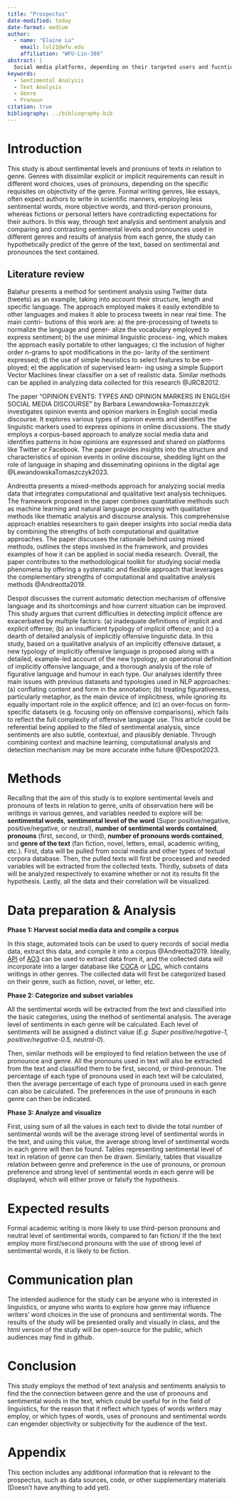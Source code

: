 ```yaml
---
title: "Prospectus"
date-modified: today
date-format: medium
author:
  - name: "Elaine Lu"
    email: lul21@wfu.edu
    affiliation: "WFU-Lin-380"
abstract: |
  Social media platforms, depending on their targeted users and fucntions, now have develop various genres for different types of posts, such as instagram posts, discussion posts on Quora, or short fictions fans posted to share and interact with each other in AO3. Some genres are similar to traditional writing genres, while some others do not. To maintain consistency in text analysis, online fictions, including fan fictions, will be employed to compare and contrast with traditional novels, fictions, and academic writing. This study aims to spot the differences in the expression/use of sentimental words and first/second/third-pronouns in various genres. Through making comparison and concluding on the analysis results, the correlation among genre, setimental levels of the text, uses of pronouns can be found. 
keywords:
  - Sentimental Analysis
  - Text Analysis
  - Genre
  - Pronoun
citation: true
bibliography: ../bibliography.bib
---
```


# Introduction

This study is about sentimental levels and pronouns of texts in relation to genre. Genres with dissimilar explicit or implicit requirements can result in different word choices, uses of pronouns, depending on the specific requisites on objectivity of the genre. Formal writing genres, like essays, often expect authors to write in scientific manners, employing less sentimental words, more objective words, and third-person pronouns, whereas fictions or personal letters have contradicting expectations for their authors. In this way, through text analysis and sentiment analysis and comparing and contrasting sentimental levels and pronounces used in different genres and results of analysis from each genre, the study can hypothetically predict of the genre of the text, based on sentimental and pronounces the text contained. 

## Literature review

Balahur presents a method for sentiment analysis using Twitter data (tweets) as an example, taking into account their structure, length and specific language. The approach employed makes it easily extendible to other languages and makes it able to process tweets in near real time. The main contri- butions of this work are: a) the pre-processing of tweets to normalize the language and gener- alize the vocabulary employed to express sentiment; b) the use minimal linguistic process- ing, which makes the approach easily portable to other languages; c) the inclusion of higher order n-grams to spot modifications in the po- larity of the sentiment expressed; d) the use of simple heuristics to select features to be em- ployed; e) the application of supervised learn- ing using a simple Support Vector Machines linear classifier on a set of realistic data. Similar methods can be applied in analyzing data collected for this research @JRC82012.

The paper "OPINION EVENTS: TYPES AND OPINION MARKERS IN ENGLISH SOCIAL MEDIA DISCOURSE" by Barbara Lewandowska-Tomaszczyk investigates opinion events and opinion markers in English social media discourse. It explores various types of opinion events and identifies the linguistic markers used to express opinions in online discussions. The study employs a corpus-based approach to analyze social media data and identifies patterns in how opinions are expressed and shared on platforms like Twitter or Facebook. The paper provides insights into the structure and characteristics of opinion events in online discourse, shedding light on the role of language in shaping and disseminating opinions in the digital age @LewandowskaTomaszczyk2023.

Andreotta presents a mixed-methods approach for analyzing social media data that integrates computational and qualitative text analysis techniques. The framework proposed in the paper combines quantitative methods such as machine learning and natural language processing with qualitative methods like thematic analysis and discourse analysis. This comprehensive approach enables researchers to gain deeper insights into social media data by combining the strengths of both computational and qualitative approaches. The paper discusses the rationale behind using mixed methods, outlines the steps involved in the framework, and provides examples of how it can be applied in social media research. Overall, the paper contributes to the methodological toolkit for studying social media phenomena by offering a systematic and flexible approach that leverages the complementary strengths of computational and qualitative analysis methods @Andreotta2019. 

Despot discusses the current automatic detection mechanism of offensive language and its shortcomings and how current situation can be improved. This study argues that current difficulties in detecting implicit offence are exacerbated by multiple factors: (a) inadequate definitions of implicit and explicit offense; (b) an insufficient typology of implicit offence; and (c) a dearth of detailed analysis of implicitly offensive linguistic data. In this study, based on a qualitative analysis of an implicitly offensive dataset, a new typology of implicitly offensive language is proposed along with a detailed, example-led account of the new typology, an operational definition of implicitly offensive language, and a thorough analysis of the role of figurative language and humour in each type. Our analyses identify three main issues with previous datasets and typologies used in NLP approaches: (a) conflating content and form in the annotation; (b) treating figurativeness, particularly metaphor, as the main device of implicitness, while ignoring its equally important role in the explicit offence; and (c) an over-focus on form-specific datasets (e.g. focusing only on offensive comparisons), which fails to reflect the full complexity of offensive language use. This article could be referential being applied to the filed of sentimental analysis, since sentiments are also subtle, contextual, and plausibly deniable. Through combining context and machine learning, computational analysis and detection mechanism may be more accurate inthe future @Despot2023. 

# Methods

Recalling that the aim of this study is to explore sentimental levels and pronouns of texts in relation to genre, units of observation here will be writings in various genres, and variables needed to explore will be: **sentimental words**, **sentimental level of the word** (Super positive/negative, positive/negative, or neutral), **number of sentimental words contained**, **pronouns** (first, second, or third), **number of pronouns words contained**, and **genre of the text** (fan fiction, novel, letters, email, academic writing, etc.). 
First, data will be pulled from social media and other types of textual corpora database. Then, the pulled texts will first be processed and needed variables will be extracted from the collected texts. Thirdly, subsets of data will be analyzed respectively to examine whether or not its results fit the hypothesis. Lastly, all the data and their correlation will be visualized. 

# Data preparation & Analysis 

**Phase 1: Harvest social media data and compile a corpus**

In this stage, automated tools can be used to query records of social media data, extract this data, and compile it into a corpus @Andreotta2019. Ideally, [API](https://ao3-api.readthedocs.io/en/latest/) of [AO3](https://archiveofourown.org/) can be used to extract data from it, and the collected data will incorporate into a larger database like [COCA](https://www.english-corpora.org/) or [LDC](https://www.ldc.upenn.edu/), which contains writings in other genres. The collected data will first be categorized based on their genre, such as fiction, novel, or letter, etc. 

**Phase 2: Categorize and subset variables**

All the sentimental words will be extracted from the text and classified into the basic categories, using the method of sentimental analysis. The average level of sentiments in each genre will be calculated. Each level of sentiments will be assigned a distinct value (*E.g. Super positive/negative-1, positive/negative-0.5, neutral-0*). 

Then, similar methods will be employed to find relation between the use of pronounce and genre. All the pronouns used in text will also be extracted from the text and classified them to be first, second, or third-pronoun. The percentage of each type of pronouns used in each text will be calculated, then the average percentage of each type of pronouns used in each genre can also be calculated. The preferences in the use of pronouns in each genre can then be indicated.


**Phase 3: Analyze and visualize**

First, using sum of all the values in each text to divide the total number of sentimental words will be the average strong level of sentimental words in the text, and using this value, the average strong level of sentimental words in each genre will then be found. Tables representing sentimental level of text in relation of genre can then be drawn.
Similarly, tables that visualize relation between genre and preference in the use of pronouns, or pronoun preference and strong level of sentimental words in each genre will be displayed, which will either prove or falsify the hypothesis.  

# Expected results

Formal academic writing is more likely to use third-person pronouns and neutral level of sentimental words, compared to fan fiction/ If the the text employ more first/second pronouns with the use of strong level of sentimental words, it is likely to be fiction. 

# Communication plan

The intended audience for the study can be anyone who is interested in linguistics, or anyone who wants to explore how genre may influence writers' word choices in the use of pronouns and sentimental words. The results of the study will be presented orally and visually in class, and the html version of the study will be open-source for the public, which audiences may find in github. 

# Conclusion

This study employs the method of text analysis and sentiments analysis to find the the connection between genre and the use of pronouns and sentimental words in the text, which could be useful for in the field of linguistics, for the reason that it reflect which types of words writers may employ, or which types of words, uses of pronouns and sentimental words can engender objectivity or subjectivity for the audience of the text.

# Appendix {.appendix}

This section includes any additional information that is relevant to the prospectus, such as data sources, code, or other supplementary materials (Doesn't have anything to add yet).
